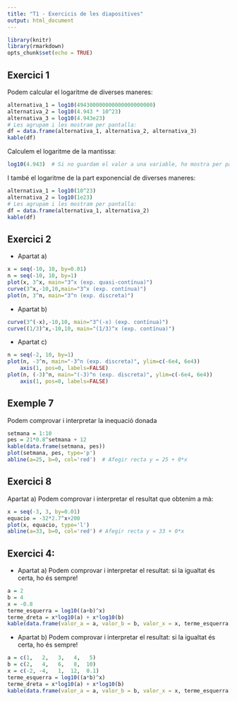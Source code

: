 ```yaml
---
title: "T1 - Exercicis de les diapositives"
output: html_document
---
```


```r
library(knitr)
library(rmarkdown)
opts_chunk$set(echo = TRUE)
```


## Exercici 1

Podem calcular el logaritme de diverses maneres:

```r
alternativa_1 = log10(494300000000000000000000)
alternativa_2 = log10(4.943 * 10^23)
alternativa_3 = log10(4.943e23)
# Les agrupam i les mostram per pantalla:
df = data.frame(alternativa_1, alternativa_2, alternativa_3)
kable(df)
```

Calculem el logaritme de la mantissa:

```r
log10(4.943)  # Si no guardam el valor a una variable, ho mostra per pantalla
```

I també el logaritme de la part exponencial de diverses maneres:

```r
alternativa_1 = log10(10^23)
alternativa_2 = log10(1e23)
# Les agrupam i les mostram per pantalla:
df = data.frame(alternativa_1, alternativa_2)
kable(df)
```


## Exercici 2

* Apartat a)

```r
x = seq(-10, 10, by=0.01)
n = seq(-10, 10, by=1)
plot(x, 3^x, main="3^x (exp. quasi-contínua)")
curve(3^x,-10,10,main="3^x (exp. contínua)")
plot(n, 3^n, main="3^n (exp. discreta)")
```


* Apartat b)

```r
curve(3^(-x),-10,10, main="3^(-x) (exp. contínua)")
curve((1/3)^x,-10,10, main="(1/3)^x (exp. contínua)")
```


* Apartat c)

```r
n = seq(-2, 10, by=1)
plot(n, -3^n, main="-3^n (exp. discreta)", ylim=c(-6e4, 6e4))
    axis(1, pos=0, labels=FALSE)
plot(n, (-3)^n, main="(-3)^n (exp. discreta)", ylim=c(-6e4, 6e4))
    axis(1, pos=0, labels=FALSE)
```

## Exemple 7

Podem comprovar i interpretar la inequació donada

```r
setmana = 1:10
pes = 21*0.8^setmana + 12
kable(data.frame(setmana, pes))
plot(setmana, pes, type='p')
abline(a=25, b=0, col='red')  # Afegir recta y = 25 + 0*x
```



## Exercici 8

Apartat a) Podem comprovar i interpretar el resultat que obtenim a mà:

```r
x = seq(-3, 3, by=0.01)
equacio = -32*2.7^x+200
plot(x, equacio, type='l')
abline(a=33, b=0, col='red') # Afegir recta y = 33 + 0*x
```



## Exercici 4:

* Apartat a) Podem comprovar i interpretar el resultat: si la igualtat és certa, ho és sempre!

```r
a = 2
b = 4
x = -0.8
terme_esquerra = log10((a+b)^x)
terme_dreta = x*log10(a) + x*log10(b)
kable(data.frame(valor_a = a, valor_b = b, valor_x = x, terme_esquerra, terme_dreta))
```

* Apartat b) Podem comprovar i interpretar el resultat: si la igualtat és certa, ho és sempre!

```r
a = c(1,   2,   3,   4,   5)
b = c(2,   4,   6,   8,  10)
x = c(-2, -4,   1,  12,  0.1)
terme_esquerra = log10((a*b)^x)
terme_dreta = x*log10(a) + x*log10(b)
kable(data.frame(valor_a = a, valor_b = b, valor_x = x, terme_esquerra, terme_dreta))
```

